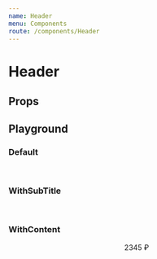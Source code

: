```yaml
---
name: Header
menu: Components
route: /components/Header
---
```




<ThemeSelect />

# Header

## Props
<Props of={Header} />

## Playground

### Default
<Playground>
  <ThemeBackground>
    <Header>
      <HeaderBack />
      <HeaderLogo src={Logo} alt="S7 Airlines" />
      <HeaderTitle text="S7 Airlines" />
    </Header>
  </ThemeBackground>
</Playground>

### WithSubTitle 
<Playground>
  <ThemeBackground>
    <Header>
      <HeaderBack />
      <HeaderLogo src={Logo} alt="Еда" />
      <HeaderTitle text="1 пассажир">
        <HeaderSubTitle text="Шаг 1 из 9" />
      </HeaderTitle>
    </Header>
  </ThemeBackground>
</Playground>

### WithContent
<Playground>
  <ThemeBackground>
    <Header>
      <HeaderBack />
      <HeaderLogo src={Logo} alt="Еда" />
      <HeaderTitle text="Корзина"/>
      <HeaderContent>
        <HeaderButton>
          <Cart amount={8}>2345 ₽</Cart>
        </HeaderButton>
      </HeaderContent>
    </Header>
  </ThemeBackground>
</Playground>